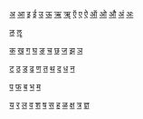 [[अ]] [[आ]] [[इ]] [[ई]] [[उ]] [[ऊ]] [[ऋ]] [[ॠ]] [[ऍ]] [[ए]] [[ऐ]] [[ऑ]] [[ओ]] [[औ]] [[अं]] [[अः]]

[[ऌ]] [[ॡ]] 

[[क]] [[ख]] [[ग]] [[घ]] [[ङ]] [[च]] [[छ]] [[ज]] [[झ]] [[ञ]]

[[ट]] [[ठ]] [[ड]] [[ढ]] [[ण]] [[त]] [[थ]] [[द]] [[ध]] [[न]]

[[प]] [[फ]] [[ब]] [[भ]] [[म]]

[[य]] [[र]] [[ल]] [[व]] [[श]] [[ष]] [[स]] [[ह]] [[ळ]] [[क्ष]] [[त्र]] [[ज्ञ]]